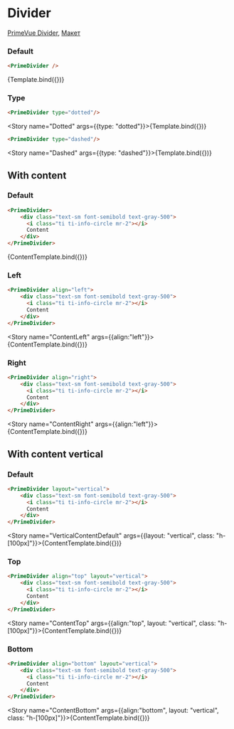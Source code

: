 

<Meta title="Prime/Divider" />

# Divider

[PrimeVue Divider](https://primevue.org/divider), [Макет](<https://www.figma.com/design/4TYeki0MDLhfPGJstbIicf/UI-kit-PrimeFace--DS-?node-id=5241-3731&m=dev>)

### Default

```html dark
<PrimeDivider />
```

<Story name="Default">{Template.bind({})}</Story>

### Type

```html dark
<PrimeDivider type="dotted"/>
```

<Story name="Dotted" args={{type: "dotted"}}>{Template.bind({})}</Story>

```html dark
<PrimeDivider type="dashed"/>
```

<Story name="Dashed" args={{type: "dashed"}}>{Template.bind({})}</Story>


## With content

### Default
```html dark
<PrimeDivider>
    <div class="text-sm font-semibold text-gray-500">
      <i class="ti ti-info-circle mr-2"></i>
      Content
    </div>
</PrimeDivider>
```

<Story name="ContentDefault" >{ContentTemplate.bind({})}</Story>



### Left
```html dark
<PrimeDivider align="left">
    <div class="text-sm font-semibold text-gray-500">
      <i class="ti ti-info-circle mr-2"></i>
      Content
    </div>
</PrimeDivider>
```

<Story name="ContentLeft" args={{align:"left"}}>{ContentTemplate.bind({})}</Story>



### Right
```html dark
<PrimeDivider align="right">
    <div class="text-sm font-semibold text-gray-500">
      <i class="ti ti-info-circle mr-2"></i>
      Content
    </div>
</PrimeDivider>
```

<Story name="ContentRight" args={{align:"left"}}>{ContentTemplate.bind({})}</Story>


## With content vertical

### Default
```html dark
<PrimeDivider layout="vertical">
    <div class="text-sm font-semibold text-gray-500">
      <i class="ti ti-info-circle mr-2"></i>
      Content
    </div>
</PrimeDivider>
```

<Story name="VerticalContentDefault" args={{layout: "vertical", class: "h-[100px]"}}>{ContentTemplate.bind({})}</Story>



### Top
```html dark
<PrimeDivider align="top" layout="vertical">
    <div class="text-sm font-semibold text-gray-500">
      <i class="ti ti-info-circle mr-2"></i>
      Content
    </div>
</PrimeDivider>
```

<Story name="ContentTop" args={{align:"top", layout: "vertical", class: "h-[100px]"}}>{ContentTemplate.bind({})}</Story>



### Bottom
```html dark
<PrimeDivider align="bottom" layout="vertical">
    <div class="text-sm font-semibold text-gray-500">
      <i class="ti ti-info-circle mr-2"></i>
      Content
    </div>
</PrimeDivider>
```

<Story name="ContentBottom" args={{align:"bottom", layout: "vertical", class: "h-[100px]"}}>{ContentTemplate.bind({})}</Story>

